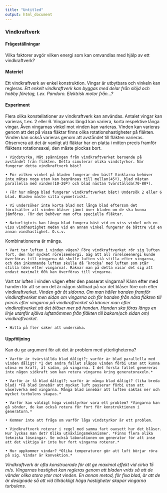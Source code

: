 ```yaml
---
title: "Untitled"
output: html_document
---
```



### Vindkraftverk


#### Frågeställningar

Vilka faktorer avgör vilken energi som kan omvandlas med hjälp av ett vindkraftverk?


#### Materiel

Ett vindkraftverk av enkel konstruktion. Vingar är utbytbara och vinkeln kan regleras.
*Ett enkelt vindkraftverk kan byggas med delar från slöjd och hobby företag, t.ex. Panduro. Elektrisk motor från…?*

#### Experiment

Flera olika konstellationer av vindkraftverk kan användas. Antalet vingar kan varieras, t.ex. 2 eller 6. Vingarnas längd kan variera, korta respektive långa vingar. Även vingarnas vinkel mot vinden kan varieras.
Vinden kan varieras genom att det på vissa fläktar finns olika rotationshastigheter på fläkten. Vinden kan också varieras genom att avståndet till fläkten varieras.
Observera att det är vanligt att fläktar har en platta i mitten precis framför fläktens rotationsaxel, den måste plockas bort.


    • Vindstyrka. Mät spänningen från vindkraftverket beroende på avståndet från fläkten. Detta simulerar olika vindstyrkor. När fungerar detta vindkraftverk bäst?

    • För vilken vinkel på bladen fungerar den bäst? Vinklarna behöver inte mätas noga utan kan begränsas till mellan(45º), blad nästan parallella med vinden(10-20º) och blad nästan tvärställda(70-80º).

    • För hur många blad fungerar vindkraftverket bäst? Undersök 2 eller 6 blad. Bladen måste sitta symmetriskt. 

    • Vi undersöker inte korta blad mot långa blad eftersom det förutsätter att vinden blåser jämnt över bladen om de ska kunna jämföras. För det behöver man ofta speciella fläktar. 

    • Naturligtvis kan långa blad fungera bäst vid en viss vinkel och en viss vindhastighet medan vid en annan vinkel fungerar de bättre vid en annan vindhastighet. O.s.v. 
Kombinationerna är många.

    • Vart tar luften i vinden vägen? Före vindkraftverket rör sig luften fort, den har mycket rörelseenergi. Säg att all rörelseenergi kunde överföras till vingarna då skulle luften stå stilla efter vingarna, och den inkommande luften skulle då ’krocka’ med luften som står stilla (den efter vingarna). Räknar man på detta visar det sig att endast maximalt 60% kan överföras till vingarna. 
Vart tar luften i vinden vägen efter den passerat vingarna? Känn efter med handen för att se om det är någon skillnad på var det blåser före och efter vindkraftverket.
*Vinden går åt sidorna. Om man håller handen framför vindkraftverket men sidan om vingarna och för handen från nära fläkten till precis efter vingarna på vindkraftverket så känner man efter vindkraftverket att det blåser mer på handen. Handen ska föras längs en linje utanför själva luftströmmen från fläkten till bakom(och sidan om) vindkraftverket.*

    • Hitta på fler saker att undersöka.



#### Uppföljning


Kan du ge argument för att det är problem med ytterligheterna?

    • Varför är tvärställda blad dåligt?; varför är blad parallella med vinden dåligt? *I det andra fallet släpps vinden förbi utan att kunna utöva en kraft, åt sidan, på vingarna. I det första fallet genereras inte någon sidkraft som kan rotera vingarna kring generatoraxeln.*

    • Varför är få blad dåligt?; varför är många blad dåligt? (lika breda blad) *Få blad innebär att mycket luft passerar förbi utan att växelverka med vingarna. Många blad innebär att luften saktas ner och mycket turbulens skapas.*

    • Varför kan väldigt höga vindstyrkor vara ett problem? *Vingarna kan gå sönder, de kan också rotera för fort för konstruktionen i generatorn.*

    • Kommer inte att fråga om varför låga vindstyrkor är ett problem.

    • Vindkraftverk roterar i regel med samma fart oavsett hur det blåser. Hur lyckas man det? Olika utväxlingsmekanismer. *Finns flera olika tekniska lösningar. Se också laborationen om generator för att inse att det viktiga är inte hur fort vingarna roterar.*

    • Hur uppkommer vindar? *Olika temperaturer gör att luft börjar röra på sig. Vindar är konvektion.*



*Vindkraftverk är ofta konstruerade för att ge maximal effekt vid cirka 15 m/s. Vingarnas hastighet kan regleras genom att bladen vrids så att de vänder olika stora ytor mot vinden. En annan metod, för fixa blad, är att de är designade så att vid tillräckligt höga hastigheter skapar vingarna turbulens.*